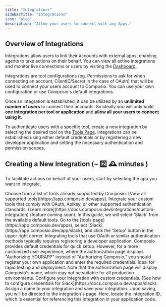 ```yaml
---
title: "Integrations"
sidebarTitle: "Integrations"
icon: "plug"
description: "Allow your users to connect with any Apps."
---
```


## Overview of Integrations

Integrations allow users to link their accounts with external apps, enabling agents to take actions on their behalf. You can view all active integrations and monitor live connections or users by visiting the [Dashboard](https://app.composio.dev/your_apps).

Integrations are tool configurations (eg. Permissions to ask for when connecting an account, ClientID/Secret in the case of OAuth) that will be used to connect your users account to Composio. You can use your own configuration or use Composio's default integrations.

Once an integration is established, it can be utilized by an **unlimited number of users** to connect their accounts. So ideally you will only build **one integration per tool or application** and **allow all your users to connect using it**.

To authenticate users with a specific tool, create a new integration by selecting the desired tool on the [Tools Page](https://app.composio.dev/apps). Integrations can be established using either default credentials or by registering a new developer application and setting the necessary authentication and permission scopes.

## Creating a New Integration  (~ 2️⃣ 🕰️ minutes )

To facilitate actions on behalf of your users, start by selecting the app you want to integrate.

<Steps>

<Step title="Selecting the Preferred Tool">
  <AccordionGroup title="Tool Selection Options">
    <Accordion title="Default Tools">
      Choose from a list of tools already supported by Composio. [View all supported tools](https://app.composio.dev/apps).
    </Accordion>
    <Accordion title="Custom Tools: YAML Configuration">
      Integrate your custom tools that comply with OAuth, Apikey, or other supported authentication standards. [Learn more](https://docs.composio.dev/integrations/custom-integration) (feature coming soon).
    </Accordion>
  </AccordionGroup>
  In this guide, we will select 'Slack' from the available default tools. Go to the [tools page](https://app.composio.dev/apps), select [Slack](https://app.composio.dev/app/slack), and click the 'Setup' button in the upper right corner.
</Step>

<Step title="Configuring the Integration">
  Integrating tools that use OAuth or similar authentication methods typically requires registering a developer application. Composio provides default credentials for quick setup. However, for a more customized user experience, where the authorization page displays "Authorizing YOURAPP" instead of "Authorizing Composio," you should register your own application and enter the required credentials.

  <AccordionGroup title="Configuration Options">
    <Accordion title="Use Default Composio Credentials">
      Ideal for rapid testing and deployment. Note that the authorization page will display Composio's name, which may not be suitable for all production environments.
    </Accordion>
    <Accordion title="Use Your Own Credentials">
      Configure your integration with custom credentials. [See how to configure credentials for Slack](https://docs.composio.dev/apps/slack).
    </Accordion>
  </AccordionGroup>
</Step>
<Step title="Finalizing the Integration">
  Assign a name to your integration and save your integration. Upon saving, you will be directed to the integration's page. 
  Here, locate the integration ID, which is essential for referencing this integration in your application code.
</Step>
</Steps>
